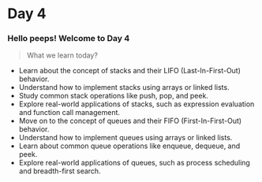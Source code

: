 # Day 4

### Hello peeps! Welcome to Day 4

> What we learn today?

-   Learn about the concept of stacks and their LIFO (Last-In-First-Out) behavior.
-   Understand how to implement stacks using arrays or linked lists.
-   Study common stack operations like push, pop, and peek.
-   Explore real-world applications of stacks, such as expression evaluation and function call management.
-   Move on to the concept of queues and their FIFO (First-In-First-Out) behavior.
-   Understand how to implement queues using arrays or linked lists.
-   Learn about common queue operations like enqueue, dequeue, and peek.
-   Explore real-world applications of queues, such as process scheduling and breadth-first search.
